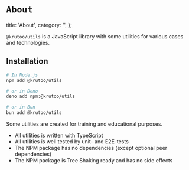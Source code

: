 # `About`

  title: 'About',
  category: '',
};

`@krutoo/utils` is a JavaScript library with some utilities for various cases and technologies.

## Installation

```bash
# In Node.js
npm add @krutoo/utils

# or in Deno
deno add npm:@krutoo/utils

# or in Bun
bun add @krutoo/utils
```

Some utilities are created for training and educational purposes.

- All utilities is written with TypeScript
- All utilities is well tested by unit- and E2E-tests
- The NPM package has no dependencies (except optional peer dependencies)
- The NPM package is Tree Shaking ready and has no side effects
